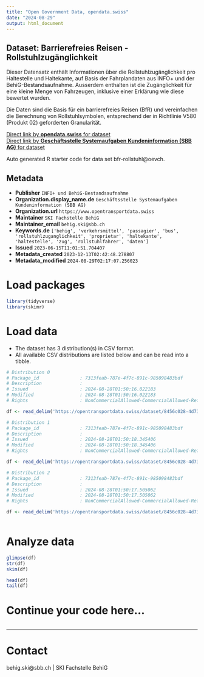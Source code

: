 ```yaml
---
title: "Open Government Data, opendata.swiss"
date: "2024-08-29"
output: html_document
---
```


## Dataset: Barrierefreies Reisen - Rollstuhlzugänglichkeit

Dieser Datensatz enthält Informationen über die Rollstuhlzugänglichkeit pro Haltestelle und Haltekante, auf Basis der Fahrplandaten aus INFO+ und der BehiG-Bestandsaufnahme. Ausserdem enthalten ist die Zugänglichkeit für eine kleine Menge von Fahrzeugen, inklusive einer Erklärung wie diese bewertet wurden.

Die Daten sind die Basis für ein barrierefreies Reisen (BfR) und vereinfachen die Berechnung von Rollstuhlsymbolen, entsprechend der in Richtlinie V580 (Produkt 02) geforderten Granularität.

[Direct link by **opendata.swiss** for dataset](https://opendata.swiss/de/dataset/bfr-rollstuhlzuganglichkeit)<br>
[Direct link by **Geschäftsstelle Systemaufgaben Kundeninformation (SBB AG)** for dataset](https://opentransportdata.swiss/dataset/bfr-rollstuhl)

Auto generated R starter code for data set bfr-rollstuhl@oevch.

## Metadata

- **Publisher** `INFO+ und BehiG-Bestandsaufnahme`
- **Organization.display_name.de** `Geschäftsstelle Systemaufgaben Kundeninformation (SBB AG)`
- **Organization.url** `https://www.opentransportdata.swiss`
- **Maintainer** `SKI Fachstelle BehiG`
- **Maintainer_email** `behig.ski@sbb.ch`
- **Keywords.de** `['behig', 'verkehrsmittel', 'passagier', 'bus', 'rollstuhlzuganglichkeit', 'proprietar', 'haltekante', 'haltestelle', 'zug', 'rollstuhlfahrer', 'daten']`
- **Issued** `2023-06-15T11:01:51.704407`
- **Metadata_created** `2023-12-13T02:42:48.278807`
- **Metadata_modified** `2024-08-29T02:17:07.256023`


# Load packages

```r

library(tidyverse)
library(skimr)

```

# Load data

-   The dataset has 3 distribution(s) in CSV format.
-   All available CSV distributions are listed below and can be read into a tibble.

```r

# Distribution 0
# Package_id               : 7313feab-787e-4f7c-891c-985098483bdf
# Description              : 
# Issued                   : 2024-08-28T01:50:16.022183
# Modified                 : 2024-08-28T01:50:16.022183
# Rights                   : NonCommercialAllowed-CommercialAllowed-ReferenceRequired

df <- read_delim('https://opentransportdata.swiss/dataset/8456c028-4d73-4f2e-8127-9ce8ec889c9d/resource/a5df1dd6-b1c3-4dff-8bf4-e35286e5b861/download/bfr_fahrzeugmapping.csv')

# Distribution 1
# Package_id               : 7313feab-787e-4f7c-891c-985098483bdf
# Description              : 
# Issued                   : 2024-08-28T01:50:18.345406
# Modified                 : 2024-08-28T01:50:18.345406
# Rights                   : NonCommercialAllowed-CommercialAllowed-ReferenceRequired

df <- read_delim('https://opentransportdata.swiss/dataset/8456c028-4d73-4f2e-8127-9ce8ec889c9d/resource/b185400a-d0c4-48b2-a3a3-b9e6f37d57a7/download/bfr_kombinationslogik.csv')

# Distribution 2
# Package_id               : 7313feab-787e-4f7c-891c-985098483bdf
# Description              : 
# Issued                   : 2024-08-28T01:50:17.505062
# Modified                 : 2024-08-28T01:50:17.505062
# Rights                   : NonCommercialAllowed-CommercialAllowed-ReferenceRequired

df <- read_delim('https://opentransportdata.swiss/dataset/8456c028-4d73-4f2e-8127-9ce8ec889c9d/resource/f72ffc34-358f-49a5-ab78-5b8e44f92536/download/bfr_haltestellendaten.csv')



```

# Analyze data

```r

glimpse(df)
str(df)
skim(df)

head(df)
tail(df)

```

# Continue your code here...

```r

```

------------------------------------------------------------------------

# Contact

behig.ski@sbb.ch | SKI Fachstelle BehiG

